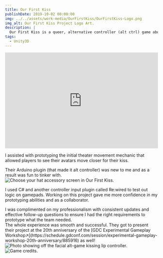 ```yaml
---
title: Our First Kiss
publishDate: 2019-10-02 00:00:00
img: ../../assets/work-media/OurFirstKiss/OurFirstKiss-Logo.png
img_alt: Our First Kiss Project Logo Art.
description: |
  Our First Kiss is a queer, alternative controller (alt ctrl) game about timing your first kiss on a date at the movies while under the scrutiny of the rest of the audience.
tags:
  - Unity3D
---
```




<Aside 
  emoji="🚀 "
  title="Role: Unity Developer"
  involvement="2.5 months"
  tools="Unity3D, Re:Wired"
  status="Released"
  developer="Student Team"
/>

<div class="iframe-container">
  <iframe width="100%" height="315" src="https://www.youtube.com/embed/C0DstMu-0qQ?si=0Q1xA8Zv3OW_ZQCF" title="Our First Kiss Trailer" frameborder="0" allow="accelerometer; autoplay; clipboard-write; encrypted-media; gyroscope; picture-in-picture; web-share" allowfullscreen></iframe>
</div>


I assisted with prototyping the initial theater movement mechanic that allowed players to see their avatars move closer for their kiss.

<div className="flex-container">
Their Arduino plugin (that made it alt controller) was new to me and as a result was fun to tinker with.
</div>

<div className="flex-container">
  <img class="lightbox-image" src="../../assets/work-media/OurFirstKiss/OurFirstKiss-ChooseYourAccessory.png" alt="Choose your hat accessory screen in Our First Kiss." />
  <p>I used C# and another controller input plugin called Re:wired to test out logic on gamepads. Working on this project gave me more confidence in my prototyping abilities and as a collaborator.</p>
</div>

<div className="flex-container">
  I was complimented on my professionalism with consistent updates and effective follow-up questions to ensure I had the right requirements to prototype what the team needed.
</div>

<div className="flex-container">
  The whole experience was smooth and successful. They got to present their project at the 20th anniversary of the [GDC Experimental Gameplay Workshop↗](https://schedule.gdconf.com/session/experimental-gameplay-workshop-20th-anniversary/885916) as well!
</div>

<div className="flex-container">
  <img class="lightbox-image" src="../../assets/work-media/OurFirstKiss/OurFirstKiss-AltControllers.png" alt="Photo showing off the facial alt-game kissing lip controller." />
  <img class="lightbox-image" src="../../assets/work-media/OurFirstKiss/OurFirstKiss-Credits.png" alt="Game credits." />
</div>

